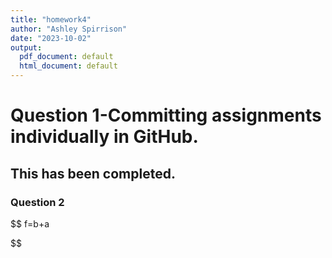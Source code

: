 ```yaml
---
title: "homework4"
author: "Ashley Spirrison"
date: "2023-10-02"
output:
  pdf_document: default
  html_document: default
---
```


# Question 1-Committing assignments individually in GitHub.
## This has been completed. 


### Question 2 ###

$$
f=b+a 

$$




